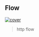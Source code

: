 ## Flow
[![cover][]][github]
> http flow

[github]: https://github.com/bicarakan-id/client-app-bicarakan-id
[cover]: https://github.com/bicarakan-id/client-app-bicarakan-id-docs/blob/master/docs/images/http-flow.png